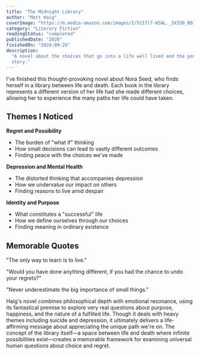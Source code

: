 ```yaml
---
title: "The Midnight Library"
author: "Matt Haig"
coverImage: "https://m.media-amazon.com/images/I/51Ifl7-W3AL._SX330_BO1,204,203,200_.jpg"
category: "Literary Fiction"
readingStatus: "completed"
publishedDate: "2020"
finishedOn: "2024-09-28"
description:
  "A novel about the choices that go into a life well lived and the possibility of changing your
  story."
---
```


I've finished this thought-provoking novel about Nora Seed, who finds herself in a library between
life and death. Each book in the library represents a different version of her life had she made
different choices, allowing her to experience the many paths her life could have taken.

## Themes I Noticed

**Regret and Possibility**

- The burden of "what if" thinking
- How small decisions can lead to vastly different outcomes
- Finding peace with the choices we've made

**Depression and Mental Health**

- The distorted thinking that accompanies depression
- How we undervalue our impact on others
- Finding reasons to live amid despair

**Identity and Purpose**

- What constitutes a "successful" life
- How we define ourselves through our choices
- Finding meaning in ordinary existence

## Memorable Quotes

"The only way to learn is to live."

"Would you have done anything different, if you had the chance to undo your regrets?"

"Never underestimate the big importance of small things."

Haig's novel combines philosophical depth with emotional resonance, using its fantastical premise to
explore very real questions about purpose, happiness, and the nature of a fulfilled life. Though it
deals with heavy themes including suicide and depression, it ultimately delivers a life-affirming
message about appreciating the unique path we're on. The concept of the library itself—a space
between life and death where infinite possibilities exist—creates a memorable framework for
examining universal human questions about choice and regret.
